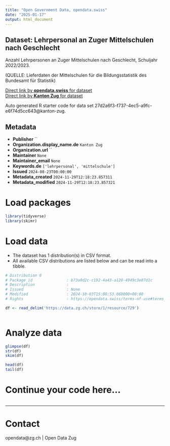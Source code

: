 ```yaml
---
title: "Open Government Data, opendata.swiss"
date: "2025-01-17"
output: html_document
---
```


## Dataset: Lehrpersonal an Zuger Mittelschulen nach Geschlecht

Anzahl Lehrpersonen an Zuger Mittelschulen nach Geschlecht, Schuljahr 2022/2023.

(QUELLE: Lieferdaten der Mittelschulen für die Bildungsstatistik des Bundesamt für Statistik)

[Direct link by **opendata.swiss** for dataset](https://opendata.swiss/de/dataset/lehrpersonal-an-zuger-mittelschulen-nach-geschlecht)<br>
[Direct link by **Kanton Zug** for dataset](https://www.zg.ch/behoerden/gesundheitsdirektion/statistikfachstelle/themen/bildung/mittelschulen)

Auto generated R starter code for data set 27d2a6f3-f737-4ec5-a9fc-e6f74d5cc643@kanton-zug.

## Metadata

- **Publisher** ``
- **Organization.display_name.de** `Kanton Zug`
- **Organization.url** ``
- **Maintainer** `None`
- **Maintainer_email** `None`
- **Keywords.de** `['lehrpersonal', 'mittelschule']`
- **Issued** `2024-08-23T00:00:00`
- **Metadata_created** `2024-11-29T12:18:23.857311`
- **Metadata_modified** `2024-11-29T12:18:23.857321`


# Load packages

```r

library(tidyverse)
library(skimr)

```

# Load data

-   The dataset has 1 distribution(s) in CSV format.
-   All available CSV distributions are listed below and can be read into a tibble.

```r

# Distribution 0
# Package_id               : b73a0d2c-c192-4a43-a120-4949c3e07d1c
# Description              : 
# Issued                   : None
# Modified                 : 2024-10-03T15:08:53.060000+00:00
# Rights                   : https://opendata.swiss/terms-of-use#terms_open

df <- read_delim('https://data.zg.ch/store/1/resource/729')



```

# Analyze data

```r

glimpse(df)
str(df)
skim(df)

head(df)
tail(df)

```

# Continue your code here...

```r

```

------------------------------------------------------------------------

# Contact

opendata@zg.ch | Open Data Zug
